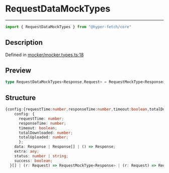

# RequestDataMockTypes

<div class="api-docs__separator" data-reactroot="">

---

</div><div class="api-docs__import" data-reactroot="">

```ts
import { RequestDataMockTypes } from "@hyper-fetch/core"
```

</div><div class="api-docs__section">

## Description

</div><div class="api-docs__description"><span class="api-docs__do-not-parse">



</span></div><p class="api-docs__definition">

Defined in [mocker/mocker.types.ts:18](https://github.com/BetterTyped/hyper-fetch/blob/cc329b91/packages/core/src/mocker/mocker.types.ts#L18)

</p><div class="api-docs__section">

## Preview

</div><div class="api-docs__preview type single">

```ts
type RequestDataMockTypes<Response,Request> = RequestMockType<Response> | RequestMockType<Response>[] | (r: Request) => RequestMockType<Response> | (r: Request) => RequestMockType<Response>[] | (r: Request) => Promise<RequestMockType<Response>> | (r: Request) => Promise<RequestMockType<Response>>[];
```

</div><div class="api-docs__section">

## Structure

</div><div class="api-docs__returns">

```ts
{config:{requestTime:number,responseTime:number,timeout:boolean,totalDownloaded:number,totalUploaded:number},data:Response | Response[] | () => Response,extra:any,status:number | string,success:boolean} | {
    config: {
      requestTime: number;
      responseTime: number;
      timeout: boolean;
      totalDownloaded: number;
      totalUploaded: number;
      };
    data: Response | Response[] | () => Response;
    extra: any;
    status: number | string;
    success: boolean;
  }[] | (r: Request) => RequestMockType<Response> | (r: Request) => RequestMockType<Response>[] | (r: Request) => Promise<RequestMockType<Response>> | (r: Request) => Promise<RequestMockType<Response>>[]
```

</div>